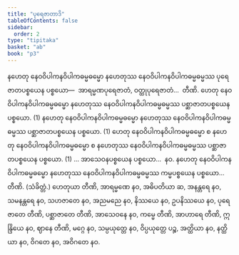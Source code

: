 ```yaml
---
title: "ပုရေဇာတာဒိ"
tableOfContents: false
sidebar:
  order: 2
type: "tipitaka"
basket: "ab"
book: "p3"
---
```



<DynamicBreadcrumb />

<Division number="146" book="p3" e="ch" v="39" p="225">

<Paragraph number="256" book="p3">
နဟေတု နေဝဝိပါကနဝိပါကဓမ္မဓမ္မော နဟေတုဿ နေဝဝိပါကနဝိပါကဓမ္မဓမ္မဿ ပုရေဇာတပစ္စယေန ပစ္စယော—  အာရမ္မဏပုရေဇာတံ, ဝတ္ထုပုရေဇာတံ…  တီဏိ.
</Paragraph>

</Division>
<Division number="147" book="p3" e="ch" v="39" p="225">

<Paragraph number="257" book="p3">
ဟေတု နေဝဝိပါကနဝိပါကဓမ္မဓမ္မော နဟေတုဿ နေဝဝိပါကနဝိပါကဓမ္မဓမ္မဿ ပစ္ဆာဇာတပစ္စယေန ပစ္စယော. (1)
</Paragraph>

<Paragraph number="258" book="p3">
နဟေတု နေဝဝိပါကနဝိပါကဓမ္မဓမ္မော နဟေတုဿ နေဝဝိပါကနဝိပါကဓမ္မဓမ္မဿ ပစ္ဆာဇာတပစ္စယေန ပစ္စယော. (1)
</Paragraph>

<Paragraph number="259" book="p3">
ဟေတု နေဝဝိပါကနဝိပါကဓမ္မဓမ္မော စ နဟေတု နေဝဝိပါကနဝိပါကဓမ္မဓမ္မော စ နဟေတုဿ နေဝဝိပါကနဝိပါကဓမ္မဓမ္မဿ ပစ္ဆာဇာတပစ္စယေန ပစ္စယော. (1)

</Paragraph>
</Division>

<Paragraph number="260" type="center" book="p3">
… အာသေဝနပစ္စယေန ပစ္စယော…  နဝ.


</Paragraph>

<Division number="148" book="p3" e="ch" v="39" p="225">

<Paragraph number="261" book="p3">
နဟေတု နေဝဝိပါကနဝိပါကဓမ္မဓမ္မော နဟေတုဿ နေဝဝိပါကနဝိပါကဓမ္မဓမ္မဿ ကမ္မပစ္စယေန ပစ္စယော…  တီဏိ. (သံခိတ္တံ.)
</Paragraph>

</Division>
<Division number="149" book="p3" e="ch" v="39" p="225">

<Paragraph number="262" book="p3">
ဟေတုယာ တီဏိ, အာရမ္မဏေ နဝ, အဓိပတိယာ ဆ, အနန္တရေ နဝ, သမနန္တရေ နဝ, သဟဇာတေ နဝ, အညမညေ နဝ, နိဿယေ နဝ, ဥပနိဿယေ နဝ, ပုရေဇာတေ တီဏိ, ပစ္ဆာဇာတေ တီဏိ, အာသေဝနေ နဝ, ကမ္မေ တီဏိ, အာဟာရေ တီဏိ, ဣန္ဒြိယေ နဝ, ဈာနေ တီဏိ, မဂ္ဂေ နဝ, သမ္ပယုတ္တေ နဝ, ဝိပ္ပယုတ္တေ ပဉ္စ, အတ္ထိယာ နဝ, နတ္ထိယာ နဝ, ဝိဂတေ နဝ, အဝိဂတေ နဝ.
</Paragraph>
</Division>